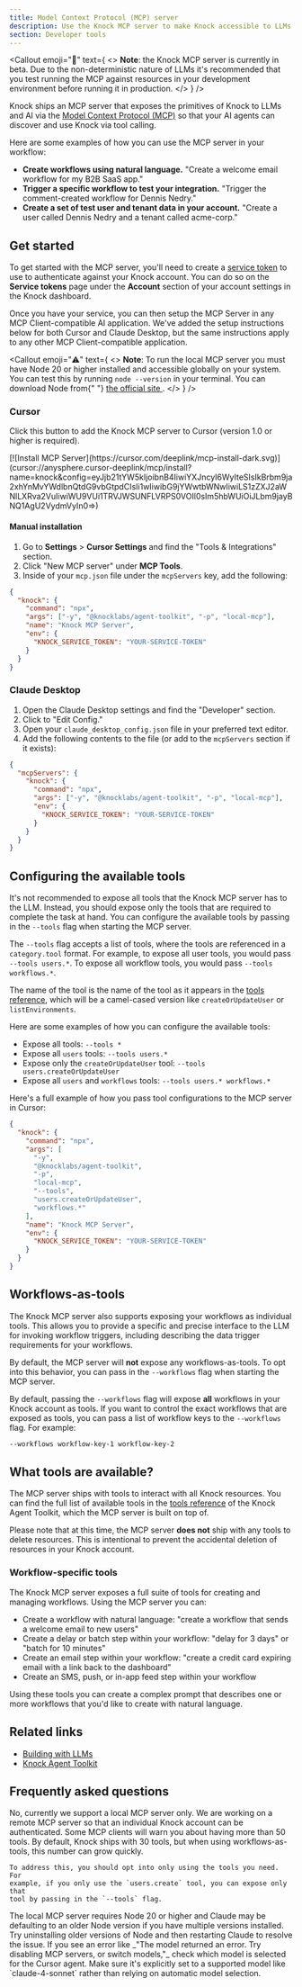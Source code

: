 ```yaml
---
title: Model Context Protocol (MCP) server
description: Use the Knock MCP server to make Knock accessible to LLMs and AI agents via tool calling.
section: Developer tools
---
```


<Callout
  emoji="🚧"
  text={
    <>
      <strong>Note</strong>: the Knock MCP server is currently in beta. Due to
      the non-deterministic nature of LLMs it's recommended that you test
      running the MCP against resources in your development environment before
      running it in production.
    </>
  }
/>

Knock ships an MCP server that exposes the primitives of Knock to LLMs and AI via the <a href="https://modelcontextprotocol.io/" target="_blank">Model Context Protocol (MCP)</a> so that your AI agents can discover and use Knock via tool calling.

Here are some examples of how you can use the MCP server in your workflow:

- **Create workflows using natural language.** "Create a welcome email workflow for my B2B SaaS app."
- **Trigger a specific workflow to test your integration.** "Trigger the comment-created workflow for Dennis Nedry."
- **Create a set of test user and tenant data in your account.** "Create a user called Dennis Nedry and a tenant called acme-corp."

## Get started

To get started with the MCP server, you'll need to create a [service token](/developer-tools/service-tokens) to use to authenticate against your Knock account. You can do so on the **Service tokens** page under the **Account** section of your account settings in the Knock dashboard.

Once you have your service, you can then setup the MCP Server in any MCP Client-compatible AI application. We've added the setup instructions below for both Cursor and Claude Desktop, but the same instructions apply to any other MCP Client-compatible application.

<Callout
  emoji="⚠️"
  text={
    <>
      <strong>Note</strong>: To run the local MCP server you must have Node 20
      or higher installed and accessible globally on your system. You can test
      this by running `node --version` in your terminal. You can download Node
      from{" "}
      <a href="https://nodejs.org/en/download" target="_blank">
        the official site
      </a>
      .
    </>
  }
/>
### Cursor

Click this button to add the Knock MCP server to Cursor (version 1.0 or higher is required).

<div style={{ width: "150px" }}>
  [![Install MCP
  Server](https://cursor.com/deeplink/mcp-install-dark.svg)](cursor://anysphere.cursor-deeplink/mcp/install?name=knock&config=eyJjb21tYW5kIjoibnB4IiwiYXJncyI6WyIteSIsIkBrbm9ja2xhYnMvYWdlbnQtdG9vbGtpdCIsIi1wIiwibG9jYWwtbWNwIiwiLS1zZXJ2aWNlLXRva2VuIiwiWU9VUi1TRVJWSUNFLVRPS0VOIl0sIm5hbWUiOiJLbm9jayBNQ1AgU2VydmVyIn0=>)
</div>

#### Manual installation

1. Go to **Settings** > **Cursor Settings** and find the "Tools & Integrations" section.
2. Click "New MCP server" under **MCP Tools**.
3. Inside of your `mcp.json` file under the `mcpServers` key, add the following:

```json
{
  "knock": {
    "command": "npx",
    "args": ["-y", "@knocklabs/agent-toolkit", "-p", "local-mcp"],
    "name": "Knock MCP Server",
    "env": {
      "KNOCK_SERVICE_TOKEN": "YOUR-SERVICE-TOKEN"
    }
  }
}
```

### Claude Desktop

1. Open the Claude Desktop settings and find the "Developer" section.
2. Click to "Edit Config."
3. Open your `claude_desktop_config.json` file in your preferred text editor.
4. Add the following contents to the file (or add to the `mcpServers` section if it exists):

```json
{
  "mcpServers": {
    "knock": {
      "command": "npx",
      "args": ["-y", "@knocklabs/agent-toolkit", "-p", "local-mcp"],
      "env": {
        "KNOCK_SERVICE_TOKEN": "YOUR-SERVICE-TOKEN"
      }
    }
  }
}
```

## Configuring the available tools

It's not recommended to expose all tools that the Knock MCP server has to the LLM. Instead, you should expose only the tools that are required to complete the task at hand. You can configure the available tools by passing in the `--tools` flag when starting the MCP server.

The `--tools` flag accepts a list of tools, where the tools are referenced in a `category.tool` format. For example, to expose all user tools, you would pass `--tools users.*`. To expose all workflow tools, you would pass `--tools workflows.*`.

The name of the tool is the name of the tool as it appears in the [tools reference](/developer-tools/agent-toolkit/tools-reference), which will be a camel-cased version like `createOrUpdateUser` or `listEnvironments`.

Here are some examples of how you can configure the available tools:

- Expose all tools: `--tools *`
- Expose all `users` tools: `--tools users.*`
- Expose only the `createOrUpdateUser` tool: `--tools users.createOrUpdateUser`
- Expose all `users` and `workflows` tools: `--tools users.* workflows.*`

Here's a full example of how you pass tool configurations to the MCP server in Cursor:

```json title="mcp-with-tools.json"
{
  "knock": {
    "command": "npx",
    "args": [
      "-y",
      "@knocklabs/agent-toolkit",
      "-p",
      "local-mcp",
      "--tools",
      "users.createOrUpdateUser",
      "workflows.*"
    ],
    "name": "Knock MCP Server",
    "env": {
      "KNOCK_SERVICE_TOKEN": "YOUR-SERVICE-TOKEN"
    }
  }
}
```

## Workflows-as-tools

The Knock MCP server also supports exposing your workflows as individual tools. This allows you to provide a specific and precise interface to the LLM for invoking workflow triggers, including describing the data trigger requirements for your workflows.

By default, the MCP server will **not** expose any workflows-as-tools. To opt into this behavior, you can pass in the `--workflows` flag when starting the MCP server.

By default, passing the `--workflows` flag will expose **all** workflows in your Knock account as tools. If you want to control the exact workflows that are exposed as tools, you can pass a list of workflow keys to the `--workflows` flag. For example:

```bash title="Passing a list of workflow keys"
--workflows workflow-key-1 workflow-key-2
```

## What tools are available?

The MCP server ships with tools to interact with all Knock resources. You can find the full list of available tools in the [tools reference](/developer-tools/agent-toolkit/tools-reference) of the Knock Agent Toolkit, which the MCP server is built on top of.

Please note that at this time, the MCP server **does not** ship with any tools to delete resources. This is intentional to prevent the accidental deletion of resources in your Knock account.

### Workflow-specific tools

The Knock MCP server exposes a full suite of tools for creating and managing workflows. Using the MCP server you can:

- Create a workflow with natural language: "create a workflow that sends a welcome email to new users"
- Create a delay or batch step within your workflow: "delay for 3 days" or "batch for 10 minutes"
- Create an email step within your workflow: "create a credit card expiring email with a link back to the dashboard"
- Create an SMS, push, or in-app feed step within your workflow

Using these tools you can create a complex prompt that describes one or more workflows that you'd like to create with natural language.

## Related links

- [Building with LLMs](/developer-tools/building-with-llms)
- [Knock Agent Toolkit](/developer-tools/agent-toolkit/overview)

## Frequently asked questions

<AccordionGroup>
  <Accordion title="Do you support a remote MCP server?">
    No, currently we support a local MCP server only. We are working
    on a remote MCP server so that an individual Knock account can be
    authenticated.
  </Accordion>
   <Accordion title="Why do I see a warning about having too many tools?">
    Some MCP clients will warn you about having more than 50 tools. By default, Knock ships with 30 tools, but when using workflows-as-tools, this number can grow quickly.

    To address this, you should opt into only using the tools you need. For
    example, if you only use the `users.create` tool, you can expose only that
    tool by passing in the `--tools` flag.

  </Accordion>
  <Accordion title="Why do I see an error in Claude about the Knock MCP server disconnecting?">
    The local MCP server requires Node 20 or higher and Claude may be defaulting to an older Node version if you have multiple versions installed. Try uninstalling older versions of Node and then restarting Claude to resolve the issue.
  </Accordion>
  <Accordion title="Why do I receive an error in Cursor when I try to use one of the available MCP tools?">
    If you see an error like _"The model returned an error. Try disabling MCP servers, or switch models,"_ check which model is selected for the Cursor agent. Make sure it's explicitly set to a supported model like `claude-4-sonnet` rather than relying on automatic model selection.
  </Accordion>
</AccordionGroup>
